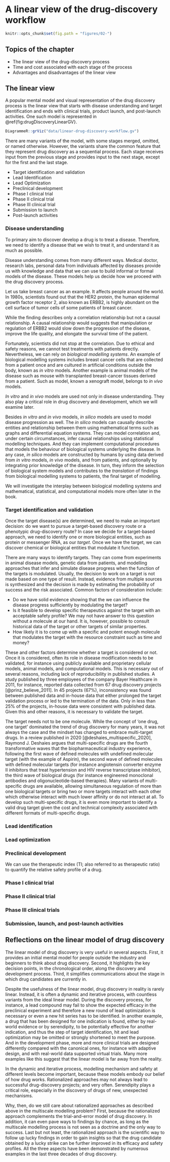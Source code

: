 # A linear view of the drug-discovery workflow {#linear}

```r
knitr::opts_chunk$set(fig.path = "figures/02-")
```

## Topics of the chapter

* The linear view of the drug-discovery process
* Time and cost associated with each stage of the process
* Advantages and disadvantages of the linear view

## The linear view

A popular mental model and visual representation of the drug discovery process is the linear view that starts with disease understanding and target identification and ends with clinical trials, product launch, and post-launch activities. One such model is represented in \@ref{fig:drugDiscoveryLinearGV}.

```r
DiagrammeR::grViz("data/linear-drug-discovery-workflow.gv")
```

There are many variants of the model, with some stages merged, omitted, or named otherwise. However, the variants share the common feature that they represent drug discovery as a sequential process. Each stage receives input from the previous stage and provides input to the next stage, except for the first and the last stage.

* Target identification and validation
* Lead Identification
* Lead Optimization
* Preclinical development
* Phase I clinical trial
* Phase II clinical trial
* Phase III clinical trial
* Submission to launch
* Post-launch activities

### Disease understanding

To primary aim to discover develop a drug is to treat a disease. Therefore, we need to identify a disease that we wish to treat it, and understand it as much as possible.

Disease understanding comes from many different ways. Medical doctor, research labs, personal data from individuals affected by diseases provide us with knowledge and data that we can use to build informal or formal models of the disease. These models help us decide how we proceed with the drug discovery process.

Let us take breast cancer as an example. It affects people around the world. In 1980s, scientists found out that the HER2 protein, the human epidermal growth factor receptor 2, also known as ERBB2, is highly abundant on the cell surface of tumor cells of some patients of breast cancer.

While the finding describes only a correlation relationship but not a causal relationship. A causal relationship would suggests that manipulation or regulation of ERBB2 would slow down the progression of the disease, improve the life quality, and elongate the survival time of the patient.

Fortunately, scientists did not stop at the correlation. Due to ethical and safety reasons, we cannot test treatments with patients directly. Nevertheless, we can rely on *biological modelling systems*. An example of biological modelling systems includes breast cancer cells that are collected from a patient once and are cultured in artificial conditions outside the body, known as *in vitro* models. Another example is animal models of the disease such as mouse with transplanted breast-cancer tissues derived from a patient. Such as model, known a xenograft model, belongs to *in vivo* models.

*In vitro* and *in vivo* models are used not only in disease understanding. They also play a critical role in drug discovery and development, which we will examine later.

Besides *in vitro* and *in vivo* models, *in silico* models are used to model disease progression as well. The *in silico* models can causally describe entities and relationship between them using mathematical terms such as graphs and differential equation systems. They can model correlation and, under certain circumstances, infer causal relationships using statistical modelling techniques. And they can implement computational procedures that models the behaviour of biological systems underlying the disease. In any case, *in silico* models are constructed by humans by using data derived from *in vitro* models, *in vivo* models, and from patients, and optionally by integrating prior knowledge of the disease. In turn, they inform the selection of biological system models and contributes to the *translation* of findings from biological modelling systems to patients, the final target of modelling.

We will investigate the interplay between biological modelling systems and mathematical, statistical, and computational models more often later in the book.

### Target identification and validation

Once the target disease(s) are determined, we need to make an important
decision: do we want to pursue a target-based discovery route or a phenotypic
drug-discovery route? In case we decide for a target-based approach, we need to
identify one or more biological entities, such as protein or messenger RNA, as
our *target*. Once we have the target, we can discover chemical or biological
entities that modulate it function.

There are many ways to identify targets. They can come from experiments in
animal disease models, genetic data from patients, and modelling approaches that
infer and simulate disease progress when the function of the targets is
modulated. Usually, the decision to work on a target is not made based on one
type of result. Instead, evidence from multiple sources is synthesized and the
decision is made by estimating the probability of success and the risk
associated. Common factors of consideration include:

* Do we have solid evidence showing that the we can influence the disease
  progress sufficiently by modulating the target?
* Is it feasible to develop specific therapeutics against the target with
  an acceptable safety profile? We may not have answer to this
  question without a molecule at our hand. It is, however, possible to consult
  historical data of the target or other targets of similar properties.
* How likely it is to come up with a specific and potent enough molecule that
  modulates the target with the resource constraint such as time and money?


These and other factors determine whether a target is considered or not. Once it
is considered, often its role in disease modification needs to be validated, for
instance using publicly available and proprietary cellular models, animal
models, and computational models. This is necessary out of several reasons,
including lack of reproducibility in published studies. A study published by
three employees of the company Bayer Healthcare in 2011, for instance, reported
data collected from 67 drug discovery projects [@prinz_believe_2011]. In 45
projects (67%), inconsistency was found between published data and in-house data
that either prolonged the target validation process or led to the termination of
the data. Only in less than 25% of the projects, in-house data were consistent
with published data. Given this and other reasons, it is necessary to validate
the target.

The target needs not to be one molecule. While the concept of 'one drug, one
target' dominated the trend of drug discovery for many years, it was not always
the case and the mindset has changed to embrace multi-target drugs. In a review
published in 2020 [@deshaies_multispecific_2020], Raymond J. Deshaies argues
that multi-specific drugs are the fourth transformative waves that the
biopharmaceutical industry experience, following the first wave of defined
molecules with undefined molecular target (with the example of Aspirin), the
second wave of defined molecules with defined molecular targets (for instance
angiotensin converter enzyme II inhibitors that treat hypertension and HIV
reverse transcriptase inhibitor), the third wave of biological drugs (for instance
engineered monoclonal antibodies and oligonucleotide-based therapies). Many
variants of multi-specific drugs are available, allowing simultaneous regulation
of more than one biological targets or bring two or more targets interact with
each other which otherwise interact with much lower affinity or do not interact
at all. To develop such multi-specific drugs, it is even more important to
identify a valid drug target given the cost and technical complexity associated
with different formats of multi-specific drugs.

### Lead identification

### Lead optimization

### Preclinical development

We can use the therapeutic index (TI; also referred to as therapeutic ratio) to quantify the relative safety profile of a drug.

### Phase I clinical trial

### Phase II clinical trial

### Phase III clinical trials

### Submission, launch, and post-launch activities


## Reflections on the linear model of drug discovery

The linear model of drug discovery is very useful in several aspects. First, it provides an initial mental model for people outside the industry and beginners to think about drug discovery. Second, it highlights the key decision points, in the chronological order, along the discovery and development process. Third, it simplifies communications about the stage in which drug candidates are currently in.

Despite the usefulness of the linear model, drug discovery in reality is rarely linear. Instead, it is often a dynamic and iterative process, with countless variants from the ideal linear model. During the discovery process, for instance, a lead compound may fail to show the expected efficacy in the preclinical experiment and therefore a new round of lead optimization is necessary or even a new hit series has to be identified. In another example, a drug that has been designed for one indication is found, either by real-world evidence or by serendipity, to be potentially effective for another indication, and thus the step of target identification, hit and lead optimization may be omitted or strongly shortened to meet the purpose. And in the development phase, more and more clinical trials are designed differently compared with the canonical ones, for instance with adaptive design, and with real-world data supported virtual trials. Many more examples like this suggest that the linear model is far away from the reality.

In the dynamic and iterative process, modelling mechanism and safety at different levels become important, because these models embody our belief of how drug works. Rationalized approaches may not always lead to successful drug-discovery projects; and very often. Serendipity plays a critical role, especially in the discovery of drugs of new, unexpected mechanisms.

Why, then, do we still care about rationalized approaches as described above in the multiscale modelling problem? First, because the rationalized approach complements the trial-and-error model of drug discovery. In addition, it can even pave ways to findings by chance, as long as the multiscale modelling process is not seen as a doctrine and the only way to success. Last but not least, the rationalized approach is the scientific way to follow up lucky findings in order to gain insights so that the drug candidate obtained by a lucky strike can be further improved in its efficacy and safety profiles. All the three aspects have been demonstrated by numerous examples in the last three decades of drug discovery.

